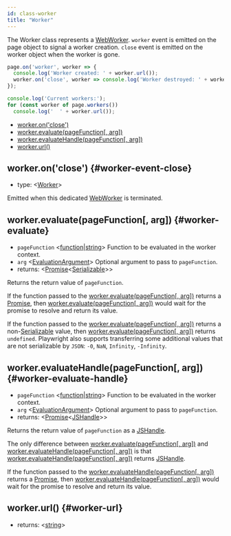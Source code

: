 ```yaml
---
id: class-worker
title: "Worker"
---
```


The Worker class represents a [WebWorker](https://developer.mozilla.org/en-US/docs/Web/API/Web_Workers_API). `worker` event is emitted on the page object to signal a worker creation. `close` event is emitted on the worker object when the worker is gone.

```js
page.on('worker', worker => {
  console.log('Worker created: ' + worker.url());
  worker.on('close', worker => console.log('Worker destroyed: ' + worker.url()));
});

console.log('Current workers:');
for (const worker of page.workers())
  console.log('  ' + worker.url());
```


- [worker.on('close')](./api/class-worker.mdx#worker-event-close)
- [worker.evaluate(pageFunction[, arg])](./api/class-worker.mdx#worker-evaluate)
- [worker.evaluateHandle(pageFunction[, arg])](./api/class-worker.mdx#worker-evaluate-handle)
- [worker.url()](./api/class-worker.mdx#worker-url)

## worker.on('close') {#worker-event-close}
- type: &#60;[Worker]&#62;

Emitted when this dedicated [WebWorker](https://developer.mozilla.org/en-US/docs/Web/API/Web_Workers_API) is terminated.

## worker.evaluate(pageFunction[, arg]) {#worker-evaluate}
- `pageFunction` &#60;[function]|[string]&#62; Function to be evaluated in the worker context.
- `arg` &#60;[EvaluationArgument]&#62; Optional argument to pass to `pageFunction`.
- returns: &#60;[Promise]<[Serializable]>&#62;

Returns the return value of `pageFunction`.

If the function passed to the [worker.evaluate(pageFunction[, arg])](./api/class-worker.mdx#worker-evaluate) returns a [Promise], then [worker.evaluate(pageFunction[, arg])](./api/class-worker.mdx#worker-evaluate) would wait for the promise to resolve and return its value.

If the function passed to the [worker.evaluate(pageFunction[, arg])](./api/class-worker.mdx#worker-evaluate) returns a non-[Serializable] value, then [worker.evaluate(pageFunction[, arg])](./api/class-worker.mdx#worker-evaluate) returns `undefined`. Playwright also supports transferring some additional values that are not serializable by `JSON`: `-0`, `NaN`, `Infinity`, `-Infinity`.

## worker.evaluateHandle(pageFunction[, arg]) {#worker-evaluate-handle}
- `pageFunction` &#60;[function]|[string]&#62; Function to be evaluated in the worker context.
- `arg` &#60;[EvaluationArgument]&#62; Optional argument to pass to `pageFunction`.
- returns: &#60;[Promise]<[JSHandle]>&#62;

Returns the return value of `pageFunction` as a [JSHandle].

The only difference between [worker.evaluate(pageFunction[, arg])](./api/class-worker.mdx#worker-evaluate) and [worker.evaluateHandle(pageFunction[, arg])](./api/class-worker.mdx#worker-evaluate-handle) is that [worker.evaluateHandle(pageFunction[, arg])](./api/class-worker.mdx#worker-evaluate-handle) returns [JSHandle].

If the function passed to the [worker.evaluateHandle(pageFunction[, arg])](./api/class-worker.mdx#worker-evaluate-handle) returns a [Promise], then [worker.evaluateHandle(pageFunction[, arg])](./api/class-worker.mdx#worker-evaluate-handle) would wait for the promise to resolve and return its value.

## worker.url() {#worker-url}
- returns: &#60;[string]&#62;

[Accessibility]: ./api/class-accessibility.mdx "Accessibility"
[Android]: ./api/class-android.mdx "Android"
[AndroidDevice]: ./api/class-androiddevice.mdx "AndroidDevice"
[AndroidInput]: ./api/class-androidinput.mdx "AndroidInput"
[AndroidSocket]: ./api/class-androidsocket.mdx "AndroidSocket"
[AndroidWebView]: ./api/class-androidwebview.mdx "AndroidWebView"
[Browser]: ./api/class-browser.mdx "Browser"
[BrowserContext]: ./api/class-browsercontext.mdx "BrowserContext"
[BrowserServer]: ./api/class-browserserver.mdx "BrowserServer"
[BrowserType]: ./api/class-browsertype.mdx "BrowserType"
[CDPSession]: ./api/class-cdpsession.mdx "CDPSession"
[ConsoleMessage]: ./api/class-consolemessage.mdx "ConsoleMessage"
[Coverage]: ./api/class-coverage.mdx "Coverage"
[Dialog]: ./api/class-dialog.mdx "Dialog"
[Download]: ./api/class-download.mdx "Download"
[Electron]: ./api/class-electron.mdx "Electron"
[ElectronApplication]: ./api/class-electronapplication.mdx "ElectronApplication"
[ElementHandle]: ./api/class-elementhandle.mdx "ElementHandle"
[FileChooser]: ./api/class-filechooser.mdx "FileChooser"
[Frame]: ./api/class-frame.mdx "Frame"
[JSHandle]: ./api/class-jshandle.mdx "JSHandle"
[Keyboard]: ./api/class-keyboard.mdx "Keyboard"
[Logger]: ./api/class-logger.mdx "Logger"
[Mouse]: ./api/class-mouse.mdx "Mouse"
[Page]: ./api/class-page.mdx "Page"
[Playwright]: ./api/class-playwright.mdx "Playwright"
[Request]: ./api/class-request.mdx "Request"
[Response]: ./api/class-response.mdx "Response"
[Route]: ./api/class-route.mdx "Route"
[Selectors]: ./api/class-selectors.mdx "Selectors"
[TimeoutError]: ./api/class-timeouterror.mdx "TimeoutError"
[Touchscreen]: ./api/class-touchscreen.mdx "Touchscreen"
[Tracing]: ./api/class-tracing.mdx "Tracing"
[Video]: ./api/class-video.mdx "Video"
[WebSocket]: ./api/class-websocket.mdx "WebSocket"
[Worker]: ./api/class-worker.mdx "Worker"
[Element]: https://developer.mozilla.org/en-US/docs/Web/API/element "Element"
[EvaluationArgument]: ./core-concepts.mdx#evaluation-argument "EvaluationArgument"
[Promise]: https://developer.mozilla.org/en-US/docs/Web/JavaScript/Reference/Global_Objects/Promise "Promise"
[iterator]: https://developer.mozilla.org/en-US/docs/Web/JavaScript/Reference/Iteration_protocols "Iterator"
[origin]: https://developer.mozilla.org/en-US/docs/Glossary/Origin "Origin"
[selector]: https://developer.mozilla.org/en-US/docs/Web/CSS/CSS_Selectors "selector"
[Serializable]: https://developer.mozilla.org/en-US/docs/Web/JavaScript/Reference/Global_Objects/JSON/stringify#Description "Serializable"
[UIEvent.detail]: https://developer.mozilla.org/en-US/docs/Web/API/UIEvent/detail "UIEvent.detail"
[UnixTime]: https://en.wikipedia.org/wiki/Unix_time "Unix Time"
[xpath]: https://developer.mozilla.org/en-US/docs/Web/XPath "xpath"

[Array]: https://developer.mozilla.org/en-US/docs/Web/JavaScript/Reference/Global_Objects/Array "Array"
[boolean]: https://developer.mozilla.org/en-US/docs/Web/JavaScript/Data_structures#Boolean_type "Boolean"
[Buffer]: https://nodejs.org/api/buffer.html#buffer_class_buffer "Buffer"
[ChildProcess]: https://nodejs.org/api/child_process.html "ChildProcess"
[Error]: https://nodejs.org/api/errors.html#errors_class_error "Error"
[EventEmitter]: https://nodejs.org/api/events.html#events_class_eventemitter "EventEmitter"
[function]: https://developer.mozilla.org/en-US/docs/Web/JavaScript/Reference/Global_Objects/Function "Function"
[Map]: https://developer.mozilla.org/en-US/docs/Web/JavaScript/Reference/Global_Objects/Map "Map"
[null]: https://developer.mozilla.org/en-US/docs/Web/JavaScript/Reference/Global_Objects/null "null"
[number]: https://developer.mozilla.org/en-US/docs/Web/JavaScript/Data_structures#Number_type "Number"
[Object]: https://developer.mozilla.org/en-US/docs/Web/JavaScript/Reference/Global_Objects/Object "Object"
[Promise]: https://developer.mozilla.org/en-US/docs/Web/JavaScript/Reference/Global_Objects/Promise "Promise"
[Readable]: https://nodejs.org/api/stream.html#stream_class_stream_readable "Readable"
[RegExp]: https://developer.mozilla.org/en-US/docs/Web/JavaScript/Reference/Global_Objects/RegExp "RegExp"
[string]: https://developer.mozilla.org/en-US/docs/Web/JavaScript/Data_structures#String_type "string"
[void]: https://developer.mozilla.org/en-US/docs/Web/JavaScript/Reference/Global_Objects/undefined "void"
[URL]: https://nodejs.org/api/url.html "URL"

[all available image tags]: https://mcr.microsoft.com/v2/playwright/tags/list "all available image tags"
[Docker Hub]: https://hub.docker.com/_/microsoft-playwright "Docker Hub"
[Dockerfile.focal]: https://github.com/microsoft/playwright/blob/master/utils/docker/Dockerfile.focal "Dockerfile.focal"